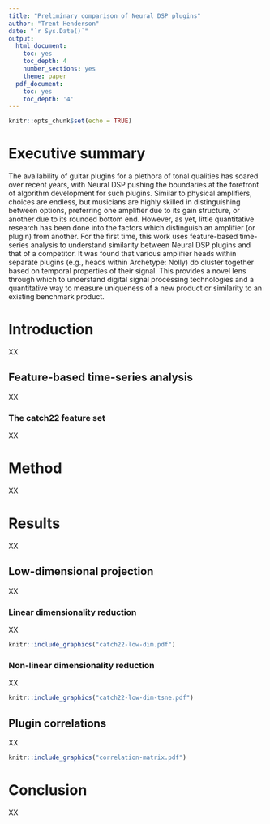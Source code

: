 ```yaml
---
title: "Preliminary comparison of Neural DSP plugins"
author: "Trent Henderson"
date: "`r Sys.Date()`"
output:
  html_document:
    toc: yes
    toc_depth: 4
    number_sections: yes
    theme: paper
  pdf_document:
    toc: yes
    toc_depth: '4'
---
```


```r
knitr::opts_chunk$set(echo = TRUE)
```

# Executive summary

The availability of guitar plugins for a plethora of tonal qualities has soared over recent years, with Neural DSP pushing the boundaries at the forefront of algorithm development for such plugins. Similar to physical amplifiers, choices are endless, but musicians are highly skilled in distinguishing between options, preferring one amplifier due to its gain structure, or another due to its rounded bottom end. However, as yet, little quantitative research has been done into the factors which distinguish an amplifier (or plugin) from another. For the first time, this work uses feature-based time-series analysis to understand similarity between Neural DSP plugins and that of a competitor. It was found that various amplifier heads within separate plugins (e.g., heads within Archetype: Nolly) do cluster together based on temporal properties of their signal. This provides a novel lens through which to understand digital signal processing technologies and a quantitative way to measure uniqueness of a new product or similarity to an existing benchmark product.

# Introduction

XX

## Feature-based time-series analysis

XX

### The catch22 feature set

XX

# Method

XX

# Results

XX

## Low-dimensional projection

XX

### Linear dimensionality reduction

XX

```r
knitr::include_graphics("catch22-low-dim.pdf")
```

### Non-linear dimensionality reduction

XX

```r
knitr::include_graphics("catch22-low-dim-tsne.pdf")
```

## Plugin correlations

XX

```r
knitr::include_graphics("correlation-matrix.pdf")
```

# Conclusion

XX
